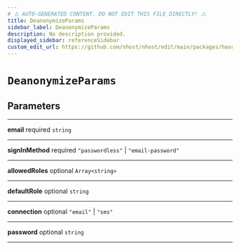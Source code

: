 ```yaml
---
# ⚠️ AUTO-GENERATED CONTENT. DO NOT EDIT THIS FILE DIRECTLY! ⚠️
title: DeanonymizeParams
sidebar_label: DeanonymizeParams
description: No description provided.
displayed_sidebar: referenceSidebar
custom_edit_url: https://github.com/nhost/nhost/edit/main/packages/hasura-auth-js/src/utils/types.ts#L105
---
```


# `DeanonymizeParams`

## Parameters

---

**<span className="parameter-name">email</span>** <span className="optional-status">required</span> `string`

---

**<span className="parameter-name">signInMethod</span>** <span className="optional-status">required</span> `"passwordless"` | `"email-password"`

---

**<span className="parameter-name">allowedRoles</span>** <span className="optional-status">optional</span> `Array<string>`

---

**<span className="parameter-name">defaultRole</span>** <span className="optional-status">optional</span> `string`

---

**<span className="parameter-name">connection</span>** <span className="optional-status">optional</span> `"email"` | `"sms"`

---

**<span className="parameter-name">password</span>** <span className="optional-status">optional</span> `string`

---
